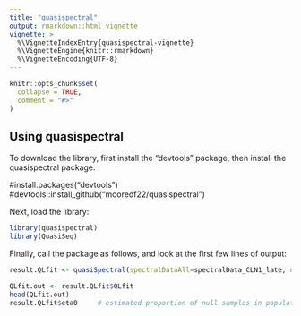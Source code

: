 ```yaml
---
title: "quasispectral"
output: rmarkdown::html_vignette
vignette: >
  %\VignetteIndexEntry{quasispectral-vignette}
  %\VignetteEngine{knitr::rmarkdown}
  %\VignetteEncoding{UTF-8}
---
```


```r
knitr::opts_chunk$set(
  collapse = TRUE,
  comment = "#>"
)
```
## Using quasispectral
To download the library, first install the "devtools" package, then install the quasispectral package:

#install.packages("devtools")
#devtools::install_github("mooredf22/quasispectral")


Next, load the library:
```r
library(quasispectral)
library(QuasiSeq)
```

Finally, call the package as follows, and look at the first few lines of output:
```r
result.QLfit <- quasiSpectral(spectralDataAll=spectralData_CLN1_late, n.mut=6, n.wt=6)
```
```r
QLfit.out <- result.QLfit$QLfit
head(QLfit.out)
result.QLfit$eta0     # estimated proportion of null samples in population
```
